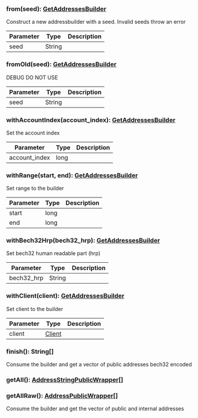 

### from(seed): [GetAddressesBuilder](#getaddressesbuilder)

Construct a new addressbuilder with a seed. Invalid seeds throw an error

| Parameter       | Type |  Description |
| --------------- | -------- | -------- |
| seed | String |   |

### fromOld(seed): [GetAddressesBuilder](#getaddressesbuilder)

DEBUG DO NOT USE

| Parameter       | Type |  Description |
| --------------- | -------- | -------- |
| seed | String |   |

### withAccountIndex(account_index): [GetAddressesBuilder](#getaddressesbuilder)

Set the account index

| Parameter       | Type |  Description |
| --------------- | -------- | -------- |
| account_index | long |   |

### withRange(start, end): [GetAddressesBuilder](#getaddressesbuilder)

Set range to the builder

| Parameter       | Type |  Description |
| --------------- | -------- | -------- |
| start | long |   |
| end | long |   |

### withBech32Hrp(bech32_hrp): [GetAddressesBuilder](#getaddressesbuilder)

Set bech32 human readable part (hrp)

| Parameter       | Type |  Description |
| --------------- | -------- | -------- |
| bech32_hrp | String |   |

### withClient(client): [GetAddressesBuilder](#getaddressesbuilder)

Set client to the builder

| Parameter       | Type |  Description |
| --------------- | -------- | -------- |
| client | [Client](#client) |   |

### finish(): String[]

Consume the builder and get a vector of public addresses bech32 encoded

### getAll(): [AddressStringPublicWrapper[]](#addressstringpublicwrapper)



### getAllRaw(): [AddressPublicWrapper[]](#addresspublicwrapper)

Consume the builder and get the vector of public and internal addresses
